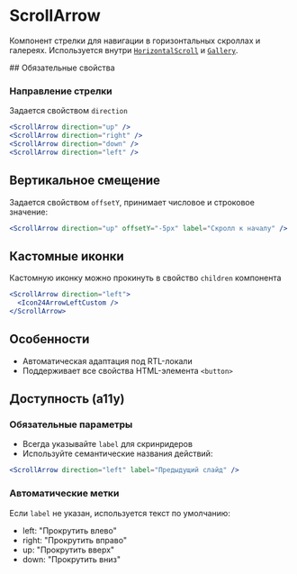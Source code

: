 <Overview>

# ScrollArrow

Компонент стрелки для навигации в горизонтальных скроллах и галереях. Используется внутри [`HorizontalScroll`](#/HorizontalScroll) и [`Gallery`](#/Gallery).

</Overview>
## Обязательные свойства

### Направление стрелки

Задается свойством `direction`

```jsx
<ScrollArrow direction="up" />
<ScrollArrow direction="right" />
<ScrollArrow direction="down" />
<ScrollArrow direction="left" />
```

## Вертикальное смещение

Задается свойством `offsetY`, принимает числовое и строковое значение:

```jsx
<ScrollArrow direction="up" offsetY="-5px" label="Скролл к началу" />
```

## Кастомные иконки

Кастомную иконку можно прокинуть в свойство `children` компонента

```jsx
<ScrollArrow direction="left">
  <Icon24ArrowLeftCustom />
</ScrollArrow>
```

## Особенности

- Автоматическая адаптация под RTL-локали
- Поддерживает все свойства HTML-элемента `<button>`

## Доступность (a11y)

### Обязательные параметры

- Всегда указывайте `label` для скринридеров
- Используйте семантические названия действий:

```jsx
<ScrollArrow direction="left" label="Предыдущий слайд" />
```

### Автоматические метки

Если `label` не указан, используется текст по умолчанию:

- left: "Прокрутить влево"
- right: "Прокрутить вправо"
- up: "Прокрутить вверх"
- down: "Прокрутить вниз"
